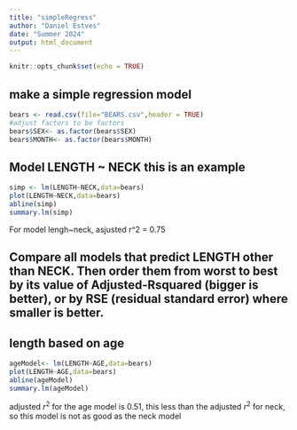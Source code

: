 ```yaml
---
title: "simpleRegress"
author: "Daniel Estves"
date: "Summer 2024"
output: html_document
---
```


```r
knitr::opts_chunk$set(echo = TRUE)
```

## make a simple regression model

```r
bears <- read.csv(file="BEARS.csv",header = TRUE)
#adjust factors to be factors
bears$SEX<- as.factor(bears$SEX)
bears$MONTH<- as.factor(bears$MONTH)
```

## Model LENGTH ~ NECK  this is an example  

```r
simp <- lm(LENGTH~NECK,data=bears)
plot(LENGTH~NECK,data=bears)
abline(simp)
summary.lm(simp)
```
For model lengh~neck, asjusted r^2 = 0.75  

## Compare all models that predict LENGTH other than NECK. Then order them from worst to best by its value of Adjusted-Rsquared (bigger is better), or by RSE (residual standard error) where smaller is better. 

## length based on age

```r
ageModel<- lm(LENGTH~AGE,data=bears)
plot(LENGTH~AGE,data=bears)
abline(ageModel)
summary.lm(ageModel)
```

adjusted $r^2$ for the age model is 0.51, this less than the adjusted $r^2$ for neck, so this model is not as good as the neck model 
